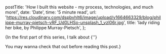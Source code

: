 
  postTitle:
    'How I built this website - my process, technologies, and much more!',
  date: 'Date',
  time: '5 minute read',
  url: 'https://res.cloudinary.com/dspbvhlt6/image/upload/v1664663329/blog/philippe-murray-pietsch-vRF_Ud0LHSo-unsplash_1_vzl06r.jpg',
  title: 'lady riding her bike, by Philippe Murray-Pietsch',
};

{<Text>In the first part of this series, I talk about {''}

<LocalLink
  text="managing the UI/Client state."
  href="simple-ways-to-manage-state-in-react-part-1"
/> You may wanna check that out before reading this post.</Text>}

